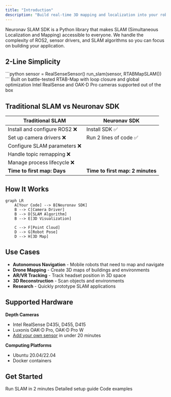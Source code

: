 ```yaml
---
title: "Introduction"
description: "Build real-time 3D mapping and localization into your robotics projects with just 2 lines of Python code"
---
```


Neuronav SLAM SDK is a Python library that makes SLAM (Simultaneous Localization and Mapping) accessible to everyone. We handle the complexity of ROS2, sensor drivers, and SLAM algorithms so you can focus on building your application.

## 2-Line Simplicity

<CardGroup cols={1}>
  <Card title="That's All You Need" icon="code">
    ```python
    sensor = RealSenseSensor()
    run_slam(sensor, RTABMapSLAM())
    ```
  </Card>
</CardGroup>

<CardGroup cols={2}>
  <Card title="Production Ready" icon="rocket">
    Built on battle-tested RTAB-Map with loop closure and global optimization
  </Card>

  <Card title="Multiple Sensors" icon="camera">
    Intel RealSense and OAK-D Pro cameras supported out of the box
  </Card>
</CardGroup>

## Traditional SLAM vs Neuronav SDK

| Traditional SLAM | Neuronav SDK |
|------------------|--------------|
| Install and configure ROS2 ❌ | Install SDK ✅ |
| Set up camera drivers ❌ | Run 2 lines of code ✅ |
| Configure SLAM parameters ❌ | |
| Handle topic remapping ❌ | |
| Manage process lifecycle ❌ | |
| **Time to first map: Days** | **Time to first map: 2 minutes** |

## How It Works

```mermaid
graph LR
    A[Your Code] --> B[Neuronav SDK]
    B --> C[Camera Driver]
    B --> D[SLAM Algorithm]
    B --> E[3D Visualization]

    C --> F[Point Cloud]
    D --> G[Robot Pose]
    D --> H[3D Map]
```

## Use Cases

- **Autonomous Navigation** - Mobile robots that need to map and navigate
- **Drone Mapping** - Create 3D maps of buildings and environments
- **AR/VR Tracking** - Track headset position in 3D space
- **3D Reconstruction** - Scan objects and environments
- **Research** - Quickly prototype SLAM applications

## Supported Hardware

**Depth Cameras**
- Intel RealSense D435i, D455, D415
- Luxonis OAK-D Pro, OAK-D Pro W
- [Add your own sensor](/sensors/custom-sensors) in under 20 minutes

**Computing Platforms**
- Ubuntu 20.04/22.04
- Docker containers

## Get Started

<CardGroup cols={3}>
  <Card title="Quick Start" icon="play" href="/getting-started/quickstart">
    Run SLAM in 2 minutes
  </Card>

  <Card title="Installation" icon="download" href="/getting-started/installation">
    Detailed setup guide
  </Card>

  <Card title="Examples" icon="code" href="/examples/basic-slam">
    Code examples
  </Card>
</CardGroup>